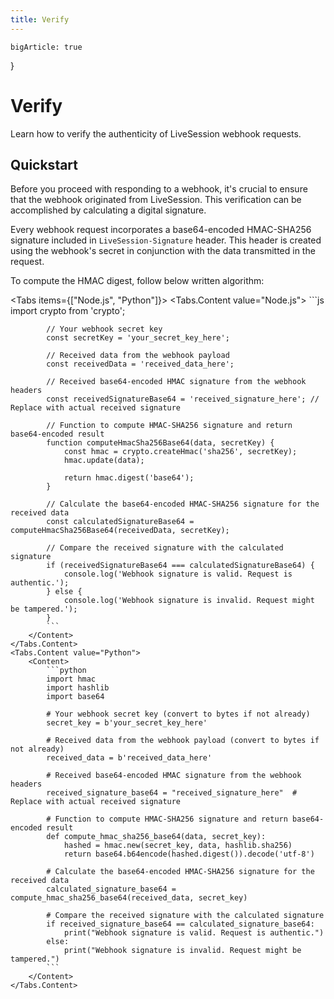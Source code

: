 ```yaml
---
title: Verify
---
```


    bigArticle: true
}

# Verify
<Subtitle>
    Learn how to verify the authenticity of LiveSession webhook requests.
</Subtitle>

## Quickstart
Before you proceed with responding to a webhook, it's crucial to ensure that the webhook originated from LiveSession.
This verification can be accomplished by calculating a digital signature.

Every webhook request incorporates a base64-encoded HMAC-SHA256 signature included in `LiveSession-Signature` header.
This header is created using the webhook's secret in conjunction with the data transmitted in the request.

To compute the HMAC digest, follow below written algorithm:

<Tabs items={["Node.js", "Python"]}>
    <Tabs.Content value="Node.js">
        <Content>
            ```js
            import crypto from 'crypto';

            // Your webhook secret key
            const secretKey = 'your_secret_key_here';

            // Received data from the webhook payload
            const receivedData = 'received_data_here';

            // Received base64-encoded HMAC signature from the webhook headers
            const receivedSignatureBase64 = 'received_signature_here'; // Replace with actual received signature

            // Function to compute HMAC-SHA256 signature and return base64-encoded result
            function computeHmacSha256Base64(data, secretKey) {
                const hmac = crypto.createHmac('sha256', secretKey);
                hmac.update(data);

                return hmac.digest('base64');
            }

            // Calculate the base64-encoded HMAC-SHA256 signature for the received data
            const calculatedSignatureBase64 = computeHmacSha256Base64(receivedData, secretKey);

            // Compare the received signature with the calculated signature
            if (receivedSignatureBase64 === calculatedSignatureBase64) {
                console.log('Webhook signature is valid. Request is authentic.');
            } else {
                console.log('Webhook signature is invalid. Request might be tampered.');
            }
            ```
        </Content>
    </Tabs.Content>
    <Tabs.Content value="Python">
        <Content>
            ```python
            import hmac
            import hashlib
            import base64

            # Your webhook secret key (convert to bytes if not already)
            secret_key = b'your_secret_key_here'

            # Received data from the webhook payload (convert to bytes if not already)
            received_data = b'received_data_here'

            # Received base64-encoded HMAC signature from the webhook headers
            received_signature_base64 = "received_signature_here"  # Replace with actual received signature

            # Function to compute HMAC-SHA256 signature and return base64-encoded result
            def compute_hmac_sha256_base64(data, secret_key):
                hashed = hmac.new(secret_key, data, hashlib.sha256)
                return base64.b64encode(hashed.digest()).decode('utf-8')

            # Calculate the base64-encoded HMAC-SHA256 signature for the received data
            calculated_signature_base64 = compute_hmac_sha256_base64(received_data, secret_key)

            # Compare the received signature with the calculated signature
            if received_signature_base64 == calculated_signature_base64:
                print("Webhook signature is valid. Request is authentic.")
            else:
                print("Webhook signature is invalid. Request might be tampered.")
            ```
        </Content>
    </Tabs.Content>
</Tabs>